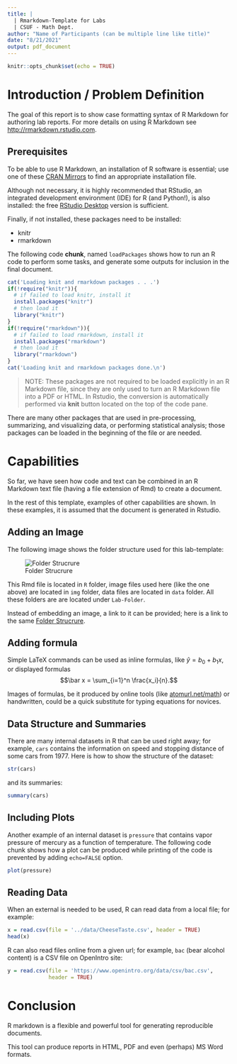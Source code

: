 ```yaml
---
title: |
  | Rmarkdown-Template for Labs
  | CSUF - Math Dept.
author: "Name of Participants (can be multiple line like title)"
date: "8/21/2021"
output: pdf_document
---
```


```r
knitr::opts_chunk$set(echo = TRUE)
```

# Introduction / Problem Definition

The goal of this report is to show case formatting syntax of R Markdown for authoring lab reports. For more details on using R Markdown see <http://rmarkdown.rstudio.com>.

## Prerequisites

To be able to use R Markdown, an installation of R software is essential; use one of these [CRAN Mirrors](https://cran.r-project.org/mirrors.html) to find an appropriate installation file.

Although not necessary, it is highly recommended that RStudio, an integrated development environment (IDE) for R (and Python!), is also installed: the free [RStudio Desktop](https://www.rstudio.com/products/rstudio/download/) version is sufficient.

Finally, if not installed, these packages need to be installed:

-   knitr
-   rmarkdown

The following code **chunk**, named `loadPackages` shows how to run an R code to perform some tasks, and generate some outputs for inclusion in the final document.

```r
cat('Loading knit and rmarkdown packages . . .')
if(!require("knitr")){
  # if failed to load knitr, install it
  install.packages("knitr")
  # then load it
  library("knitr")
}
if(!require("rmarkdown")){
  # if failed to load rmarkdown, install it
  install.packages("rmarkdown")
  # then load it
  library("rmarkdown")
}
cat('Loading knit and rmarkdown packages done.\n')
```

> NOTE: These packages are not required to be loaded explicitly in an R Markdown file, since they are only used to turn an R Markdown file into a PDF or HTML. In Rstudio, the conversion is automatically performed via **knit** button located on the top of the code pane.

There are many other packages that are used in pre-processing, summarizing, and visualizing data, or performing statistical analysis; those packages can be loaded in the beginning of the file or are needed.

# Capabilities

So far, we have seen how code and text can be combined in an R Markdown text file (having a file extension of Rmd) to create a document.

In the rest of this template, examples of other capabilities are shown. In these examples, it is assumed that the document is generated in Rstudio.

## Adding an Image

The following image shows the folder structure used for this lab-template:

![Folder Strucrure](../img/FolderStructure.png)

This Rmd file is located in `R` folder, image files used here (like the one above) are located in `img` folder, data files are located in `data` folder. All these folders are are located under `Lab-Folder`.

Instead of embedding an image, a link to it can be provided; here is a link to the same [Folder Strucrure](../img/FolderStructure.png).

## Adding formula

Simple LaTeX commands can be used as inline formulas, like $\hat y = b_0 + b_1 x$, or displayed formulas $$\bar x = \sum_{i=1}^n \frac{x_i}{n}.$$

Images of formulas, be it produced by online tools (like [atomurl.net/math](http://atomurl.net/math/)) or handwritten, could be a quick substitute for typing equations for novices.

## Data Structure and Summaries

There are many internal datasets in R that can be used right away; for example, `cars` contains the information on speed and stopping distance of some cars from 1977. Here is how to show the structure of the dataset:

```r
str(cars)
```

and its summaries:

```r
summary(cars)
```

## Including Plots

Another example of an internal dataset is `pressure` that contains vapor pressure of mercury as a function of temperature. The following code chunk shows how a plot can be produced while printing of the code is prevented by adding `echo=FALSE` option.

```r
plot(pressure)
```

## Reading Data

When an external is needed to be used, R can read data from a local file; for example:

```r
x = read.csv(file = '../data/CheeseTaste.csv', header = TRUE) 
head(x)
```

R can also read files online from a given url; for example, `bac` (bear alcohol content) is a CSV file on OpenIntro site:

```r
y = read.csv(file = 'https://www.openintro.org/data/csv/bac.csv', 
             header = TRUE)

```

# Conclusion

R markdown is a flexible and powerful tool for generating reproducible documents.

This tool can produce reports in HTML, PDF and even (perhaps) MS Word formats.

 

 

\
